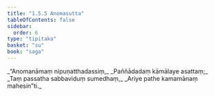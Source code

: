 ```yaml
---
title: "1.5.5 Anomasutta"
tableOfContents: false
sidebar:
  order: 6
type: "tipitaka"
basket: "su"
book: "saga"
---
```



<DynamicBreadcrumb />

<Division number="45" book="saga">

<Paragraph number="250" type="verses" book="saga">
_“Anomanāmaṃ nipuṇatthadassiṃ,_  
_Paññādadaṃ kāmālaye asattaṃ;_  
_Taṃ passatha sabbaviduṃ sumedhaṃ,_  
_Ariye pathe kamamānaṃ mahesin”ti._
</Paragraph>
</Division>